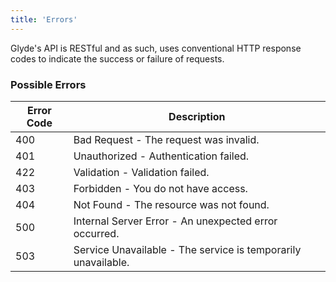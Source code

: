 ```yaml
---
title: 'Errors'
---
```


Glyde's API is RESTful and as such, uses conventional HTTP response codes to indicate the success or failure of requests.

### Possible Errors

| Error Code | Description                          |
|------------|--------------------------------------|
| 400        | Bad Request - The request was invalid. |
| 401        | Unauthorized - Authentication failed. |
| 422       | Validation - Validation failed. |
| 403        | Forbidden - You do not have access.   |
| 404        | Not Found - The resource was not found. |
| 500        | Internal Server Error - An unexpected error occurred. |
| 503        | Service Unavailable - The service is temporarily unavailable. |